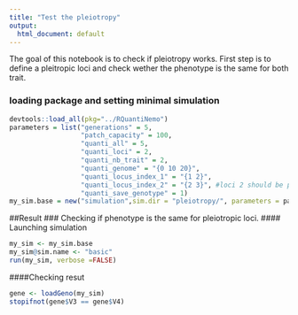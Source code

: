 ```yaml
---
title: "Test the pleiotropy"
output:
  html_document: default
---
```

The goal of this notebook is to check if pleiotropy works. First step is to define a pleitropic loci and check wether the phenotype is the same for both trait. 

### loading package and setting minimal simulation
```r
devtools::load_all(pkg="../RQuantiNemo")
parameters = list("generations" = 5,
                  "patch_capacity" = 100,
                  "quanti_all" = 5,
                  "quanti_loci" = 2,
                  "quanti_nb_trait" = 2,
                  "quanti_genome" = "{0 10 20}",
                  "quanti_locus_index_1" = "{1 2}",
                  "quanti_locus_index_2" = "{2 3}", #loci 2 should be pleitropic because it appears in two traits
                  "quanti_save_genotype" = 1)
my_sim.base = new("simulation",sim.dir = "pleiotropy/", parameters = parameters)
```



##Result
### Checking if phenotype is the same for pleiotropic loci. 
#### Launching simulation
```r
my_sim <- my_sim.base
my_sim@sim.name <- "basic"
run(my_sim, verbose =FALSE)
```
####Checking resut
```r
gene <- loadGeno(my_sim)
stopifnot(gene$V3 == gene$V4)
```
